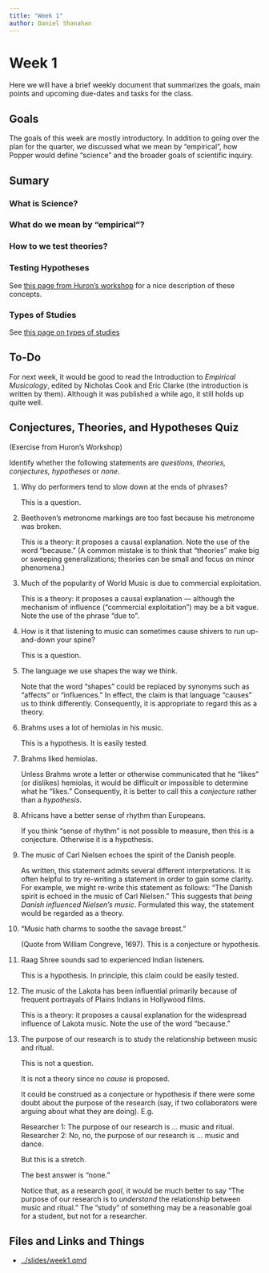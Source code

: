 ```yaml
---
title: "Week 1"
author: Daniel Shanahan
---
```


# Week 1

Here we will have a brief weekly document that summarizes the goals, main points and upcoming due-dates and tasks for the class. 

## Goals

The goals of this week are mostly introductory. In addition to going over the plan for the quarter, we discussed what we mean by "empirical", how Popper would define "science" and the broader goals of scientific inquiry.

## Sumary

### What is Science?

### What do we mean by "empirical"?

### How to we test theories?


### Testing Hypotheses


See [this page from Huron's workshop](../emp_methods_workshop/big_ideas.qmd) for a nice description of these concepts.

### Types of Studies

See [this page on types of studies](../emp_methods_workshop/empirical2.qmd)

## To-Do

For next week, it would be good to read the Introduction to *Empirical Musicology*, edited by Nicholas Cook and Eric Clarke (the introduction is written by them). Although it was published a while ago, it still holds up quite well.

## Conjectures, Theories, and Hypotheses Quiz

(Exercise from Huron's Workshop)

Identify whether the following statements are *questions, theories,
conjectures, hypotheses* or *none.*

1.  Why do performers tend to slow down at the ends of phrases?

    This is a question.

2.  Beethoven's metronome markings are too fast because his metronome
    was broken.

    This is a theory: it proposes a causal explanation. Note the use
    of the word "because." (A common mistake is to think that
    "theories" make big or sweeping generalizations; theories can be
    small and focus on minor phenomena.)

3.  Much of the popularity of World Music is due to commercial
    exploitation.

    This is a theory: it proposes a causal explanation --- although
    the mechanism of influence ("commercial exploitation") may be a
    bit vague. Note the use of the phrase "due to".

4.  How is it that listening to music can sometimes cause shivers to
    run up-and-down your spine?

    This is a question.

5.  The language we use shapes the way we think.

    Note that the word "shapes" could be replaced by synonyms such
    as "affects" or "influences." In effect, the claim is that
    language "causes" us to think differently. Consequently, it is
    appropriate to regard this as a theory.

6.  Brahms uses a lot of hemiolas in his music.

    This is a hypothesis. It is easily tested.

7.  Brahms liked hemiolas.

    Unless Brahms wrote a letter or otherwise communicated that he
    "likes" (or dislikes) hemiolas, it would be difficult or
    impossible to determine what he "likes." Consequently, it is
    better to call this a *conjecture* rather than a *hypothesis*.

8.  Africans have a better sense of rhythm than Europeans.

    If you think "sense of rhythm" is not possible to measure, then
    this is a conjecture. Otherwise it is a hypothesis.

9.  The music of Carl Nielsen echoes the spirit of the Danish people.

    As written, this statement admits several different
    interpretations. It is often helpful to try re-writing a
    statement in order to gain some clarity. For example, we might
    re-write this statement as follows: "The Danish spirit is echoed
    in the music of Carl Nielsen." This suggests that *being Danish
    influenced Nielsen's music*. Formulated this way, the statement
    would be regarded as a theory.

10. "Music hath charms to soothe the savage breast."

    (Quote from William Congreve, 1697). This is a conjecture or
    hypothesis.

11. Raag Shree sounds sad to experienced Indian listeners.

    This is a hypothesis. In principle, this claim could be easily
    tested.

12. The music of the Lakota has been influential primarily because of
    frequent portrayals of Plains Indians in Hollywood films.

    This is a theory: it proposes a causal explanation for the
    widespread influence of Lakota music. Note the use of the word
    "because."

13. The purpose of our research is to study the relationship between
    music and ritual.

    This is not a question.
    
    It is not a theory since no *cause* is proposed.
    
    It could be construed as a conjecture or hypothesis if there
    were some doubt about the purpose of the research (say, if two
    collaborators were arguing about what they are doing). E.g.
    
    Researcher 1: The purpose of our research is ... music and
    ritual.
    Researcher 2: No, no, the purpose of our research is ...
    music and dance.
    
    But this is a stretch.
    
    The best answer is "none."
    
    Notice that, as a research *goal*, it would be much better to
    say "The purpose of our research is to *understand* the
    relationship between music and ritual." The "study" of something
    may be a reasonable goal for a student, but not for a
    researcher.



## Files and Links and Things

- [../slides/week1.qmd](Thursday Presentation)
